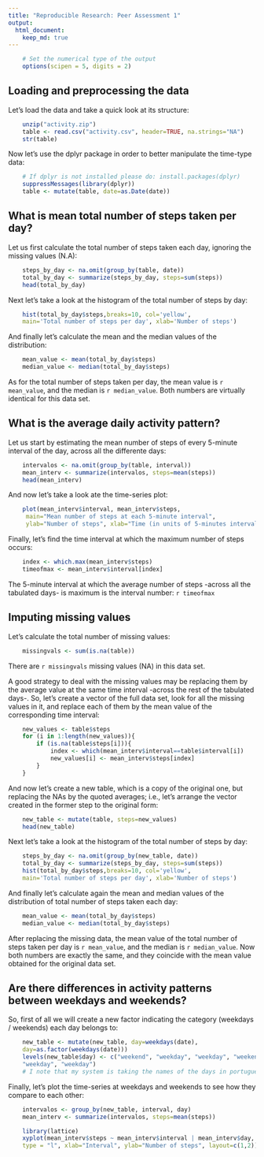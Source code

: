 ```yaml
---
title: "Reproducible Research: Peer Assessment 1"
output: 
  html_document:
    keep_md: true
---
```


```r
    # Set the numerical type of the output
    options(scipen = 5, digits = 2) 
```

## Loading and preprocessing the data
Let's load the data and take a quick look at its structure:
```r
    unzip("activity.zip")
    table <- read.csv("activity.csv", header=TRUE, na.strings="NA")
    str(table)
```

Now let's use the dplyr package in order to better manipulate
the time-type data:
```r
    # If dplyr is not installed please do: install.packages(dplyr)
    suppressMessages(library(dplyr))
    table <- mutate(table, date=as.Date(date))
```

## What is mean total number of steps taken per day?

Let us first calculate the total number of steps taken each day, ignoring the missing values (N.A):
```r
    steps_by_day <- na.omit(group_by(table, date))
    total_by_day <- summarize(steps_by_day, steps=sum(steps))
    head(total_by_day)
```
    
Next let's take a look at the histogram of the total number of steps by day:
    
```r
    hist(total_by_day$steps,breaks=10, col='yellow',
    main='Total number of steps per day', xlab='Number of steps')
```

And finally let's calculate the mean and the median values of the distribution:
```r
    mean_value <- mean(total_by_day$steps)
    median_value <- median(total_by_day$steps)
```

As for the total number of steps taken per day, the mean value is `r mean_value`, and the median is `r median_value`. Both numbers are virtually identical for this data set.

## What is the average daily activity pattern?
Let us start by estimating the mean number of steps of every 5-minute interval of the day, across all the differente days:
```r
    intervalos <- na.omit(group_by(table, interval))
    mean_interv <- summarize(intervalos, steps=mean(steps))
    head(mean_interv)
```

And now let's take a look ate the time-series plot:
```r
    plot(mean_interv$interval, mean_interv$steps,
     main="Mean number of steps at each 5-minute interval",
     ylab="Number of steps", xlab="Time (in units of 5-minutes intervals)")
```
    
Finally, let's find the time interval at which the maximum number of steps occurs:
```r
    index <- which.max(mean_interv$steps)
    timeofmax <- mean_interv$interval[index]
```

The 5-minute interval at which the average number of steps -across all the tabulated days- is maximum is the interval number: `r timeofmax`


## Imputing missing values

Let's calculate the total number of missing values:
```r
    missingvals <- sum(is.na(table))
```

There are `r missingvals` missing values (NA) in this data set.


A good strategy to deal with the missing values may be replacing them by the average value at the same time interval -across the rest of the tabulated days-. So, let's create a vector of the full data set, look for all the missing values in it, and replace each of them by the mean value of the corresponding time interval:

```r
    new_values <- table$steps
    for (i in 1:length(new_values)){
        if (is.na(table$steps[i])){
            index <- which(mean_interv$interval==table$interval[i])
            new_values[i] <- mean_interv$steps[index]
        }
    }
```

And now let's create a new table, which is a copy of the original one, but replacing the NAs by the quoted averages; i.e., let's arrange the vector created in the former step to the original form:

```r
    new_table <- mutate(table, steps=new_values)
    head(new_table)
```

Next let's take a look at the histogram of the total number of steps by day:
    
```r
    steps_by_day <- na.omit(group_by(new_table, date))
    total_by_day <- summarize(steps_by_day, steps=sum(steps))
    hist(total_by_day$steps,breaks=10, col='yellow',
    main='Total number of steps per day', xlab='Number of steps')
```

And finally let's calculate again the mean and median values of the distribution of total number of steps taken each day:

```r
    mean_value <- mean(total_by_day$steps)
    median_value <- median(total_by_day$steps)
```
    
After replacing the missing data, the mean value of the total number of steps taken per day is `r mean_value`, and the median is `r median_value`. Now both numbers are exactly the same, and they coincide with the mean value obtained for the original data set.



## Are there differences in activity patterns between weekdays and weekends?

So, first of all we will create a new factor indicating the category (weekdays / weekends) each day belongs to:
```r
    new_table <- mutate(new_table, day=weekdays(date),     
    day=as.factor(weekdays(date)))
    levels(new_table$day) <- c("weekend", "weekday", "weekday", "weekend", "weekday",
    "weekday", "weekday")
    # I note that my system is taking the names of the days in portuguese, which make the order of the levels vary with respect to english
```

Finally, let's plot the time-series at weekdays and weekends to see how they compare to each other:
```r
    intervalos <- group_by(new_table, interval, day)
    mean_interv <- summarize(intervalos, steps=mean(steps))

    library(lattice)
    xyplot(mean_interv$steps ~ mean_interv$interval | mean_interv$day, 
    type = "l", xlab="Interval", ylab="Number of steps", layout=c(1,2))
```


